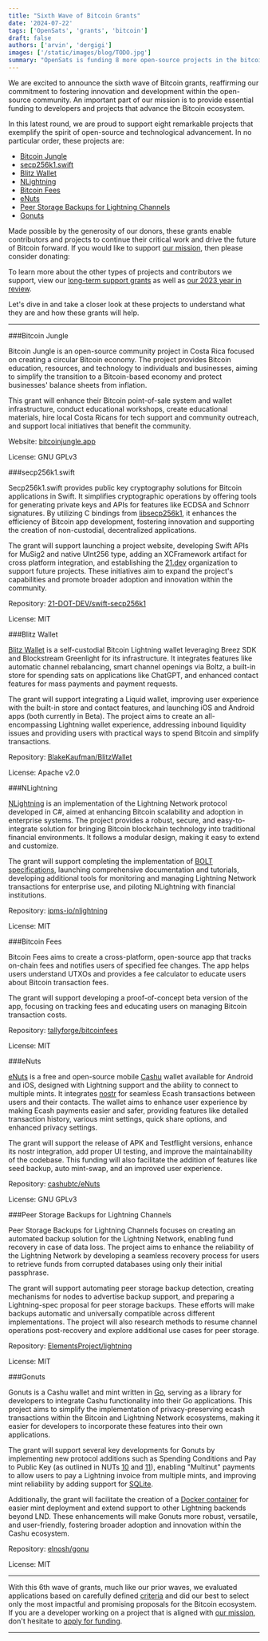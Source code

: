 ```yaml
---
title: "Sixth Wave of Bitcoin Grants"
date: '2024-07-22'
tags: ['OpenSats', 'grants', 'bitcoin']
draft: false
authors: ['arvin', 'dergigi']
images: ['/static/images/blog/TODO.jpg']
summary: "OpenSats is funding 8 more open-source projects in the bitcoin ecosystem."
---
```


We are excited to announce the sixth wave of Bitcoin grants, reaffirming our commitment to fostering innovation and development within the open-source community. 
An important part of our mission is to provide essential funding to developers and projects that advance the Bitcoin ecosystem.

In this latest round, we are proud to support eight remarkable projects that exemplify the spirit of open-source and technological advancement. In no particular order, these projects are:

-   [Bitcoin Jungle](#bitcoin-jungle)
-   [secp256k1.swift](#secp256k1.swift)
-   [Blitz Wallet](#blitz-wallet)
-   [NLightning](#nlightning)
-   [Bitcoin Fees](#bitcoin-fees)
-   [eNuts](#enuts)
-   [Peer Storage Backups for Lightning Channels](#peer-storage-backups-for-lightning-channels)
-   [Gonuts](#gonuts)

Made possible by the generosity of our donors, these grants enable contributors and projects to continue their critical work and drive the future of Bitcoin forward. 
If you would like to support [our mission](/mission), then please consider donating:

<center>
    <DonateToGeneralFundButton/>
</center>

To learn more about the other types of projects and contributors we support, view our [long-term support grants](/tags/lts) as well as [our 2023 year in review](/blog/2023-year-in-review).

Let's dive in and take a closer look at these projects to understand what they are and how these grants will help.

---

###Bitcoin Jungle

Bitcoin Jungle is an open-source community project in Costa Rica focused on creating a circular Bitcoin economy. The project provides Bitcoin education, resources, and technology to 
individuals and businesses, aiming to simplify the transition to a Bitcoin-based economy and protect businesses' balance sheets from inflation.

This grant will enhance their Bitcoin point-of-sale system and wallet infrastructure, conduct educational workshops, create educational materials, hire local Costa Ricans for tech 
support and community outreach, and support local initiatives that benefit the community.

Website: [bitcoinjungle.app](https://www.bitcoinjungle.app/)

License: GNU GPLv3

###secp256k1.swift

Secp256k1.swift provides public key cryptography solutions for Bitcoin applications in Swift. It simplifies cryptographic operations by offering tools for generating private keys and 
APIs for features like ECDSA and Schnorr signatures. By utilizing C bindings from [libsecp256k1](https://github.com/bitcoin-core/secp256k1), it enhances the efficiency of Bitcoin app 
development, fostering innovation and supporting the creation of non-custodial, decentralized applications.

The grant will support launching a project website, developing Swift APIs for MuSig2 and native UInt256 type, adding an XCFramework artifact for cross platform integration, and establishing 
the [21.dev](https://21.dev/) organization to support future projects. These initiatives aim to expand the project's capabilities and promote broader adoption and innovation within the community.

Repository: [21-DOT-DEV/swift-secp256k1](https://github.com/21-DOT-DEV/swift-secp256k1)

License: MIT

###Blitz Wallet

[Blitz Wallet](https://blitz-wallet.com/) is a self-custodial Bitcoin Lightning wallet leveraging Breez SDK and Blockstream Greenlight for its infrastructure. It integrates features like 
automatic channel rebalancing, smart channel openings via Boltz, a built-in store for spending sats on applications like ChatGPT, and enhanced contact features for mass payments and payment requests.

The grant will support integrating a Liquid wallet, improving user experience with the built-in store and contact features, and launching iOS and Android apps (both currently in Beta). 
The project aims to create an all-encompassing Lightning wallet experience, addressing inbound liquidity issues and providing users with practical ways to spend Bitcoin and simplify transactions.

Repository: [BlakeKaufman/BlitzWallet](https://github.com/BlakeKaufman/BlitzWallet)

License: Apache v2.0

###NLightning

[NLightning](https://nlightning.ipms.io/) is an implementation of the Lightning Network protocol developed in C#, aimed at enhancing Bitcoin scalability and adoption in enterprise systems. 
The project provides a robust, secure, and easy-to-integrate solution for bringing Bitcoin blockchain technology into traditional financial environments. It follows a modular design, making it easy to extend and customize.

The grant will support completing the implementation of [BOLT specifications](https://nlightning.ipms.io/docs/features.html), launching comprehensive documentation and tutorials, developing 
additional tools for monitoring and managing Lightning Network transactions for enterprise use, and piloting NLightning with financial institutions.

Repository: [ipms-io/nlightning](https://github.com/ipms-io/nlightning)

License: MIT

###Bitcoin Fees

Bitcoin Fees aims to create a cross-platform, open-source app that tracks on-chain fees and notifies users of specified fee changes. The app helps users understand UTXOs and provides a fee 
calculator to educate users about Bitcoin transaction fees.

The grant will support developing a proof-of-concept beta version of the app, focusing on tracking fees and educating users on managing Bitcoin transaction costs.

Repository: [tallyforge/bitcoinfees](https://github.com/tallyforge/bitcoinfees)

License: MIT

###eNuts

[eNuts](https://www.enuts.cash/) is a free and open-source mobile [Cashu](https://docs.cashu.space/) wallet available for Android and iOS, designed with Lightning support and the ability 
to connect to multiple mints. It integrates [nostr](https://nostr.com/) for seamless Ecash transactions between users and their contacts. The wallet aims to enhance user experience by making 
Ecash payments easier and safer, providing features like detailed transaction history, various mint settings, quick share options, and enhanced privacy settings​.

The grant will support the release of APK and Testflight versions, enhance its nostr integration, add proper UI testing, and improve the maintainability of the codebase. 
This funding will also facilitate the addition of features like seed backup, auto mint-swap, and an improved user experience.

Repository: [cashubtc/eNuts](https://github.com/cashubtc/eNuts)

License: GNU GPLv3

###Peer Storage Backups for Lightning Channels

Peer Storage Backups for Lightning Channels focuses on creating an automated backup solution for the Lightning Network, enabling fund recovery in case of data loss. 
The project aims to enhance the reliability of the Lightning Network by developing a seamless recovery process for users to retrieve funds from corrupted databases using only their initial passphrase.

The grant will support automating peer storage backup detection, creating mechanisms for nodes to advertise backup support, and preparing a Lightning-spec proposal for peer 
storage backups. These efforts will make backups automatic and universally compatible across different implementations. The project will also research methods to resume channel operations post-recovery 
and explore additional use cases for peer storage.

Repository: [ElementsProject/lightning](https://github.com/ElementsProject/lightning)

License: MIT

###Gonuts

Gonuts is a Cashu wallet and mint written in [Go](https://go.dev/), serving as a library for developers to integrate Cashu functionality into their Go applications. 
This project aims to simplify the implementation of privacy-preserving ecash transactions within the Bitcoin and Lightning Network ecosystems, making it easier for developers to incorporate these 
features into their own applications.

The grant will support several key developments for Gonuts by implementing new protocol additions such as Spending Conditions and Pay to Public Key (as outlined in NUTs [10](https://github.com/cashubtc/nuts/blob/main/10.md) and [11](https://github.com/cashubtc/nuts/blob/main/11.md)), enabling "Multinut" payments to allow users to pay a Lightning invoice from multiple mints, and improving mint reliability by adding support for [SQLite](https://www.sqlite.org/).

Additionally, the grant will facilitate the creation of a [Docker container](https://www.docker.com/resources/what-container/) for easier mint deployment and extend support to other 
Lightning backends beyond LND. These enhancements will make Gonuts more robust, versatile, and user-friendly, fostering broader adoption and innovation within the Cashu ecosystem.

Repository: [elnosh/gonu](https://github.com/elnosh/gonuts)

License: MIT

---

With this 6th wave of grants, much like our prior waves, we evaluated applications based on carefully defined [criteria](/apply#criteria) and did our best to select only the most impactful 
and promising proposals for the Bitcoin ecosystem. If you are a developer working on a project that is aligned with [our mission](https://opensats.org/mission), don't hesitate to [apply for funding](/apply).

<center>
    <DonateToGeneralFundButton/>
</center>

---
